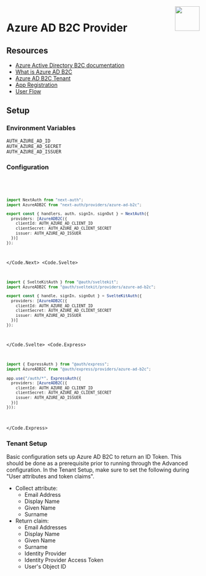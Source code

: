 
<img align="right" src="/img/providers/azure.svg" height="64" width="64" />

# Azure AD B2C Provider

## Resources

- [Azure Active Directory B2C documentation](https://learn.microsoft.com/en-us/azure/active-directory-b2c)
- [What is Azure AD B2C](https://learn.microsoft.com/en-us/azure/active-directory-b2c/overview)
- [Azure AD B2C Tenant](https://docs.microsoft.com/en-us/azure/active-directory-b2c/tutorial-create-tenant)
- [App Registration](https://docs.microsoft.com/en-us/azure/active-directory-b2c/tutorial-register-applications)
- [User Flow](https://docs.microsoft.com/en-us/azure/active-directory-b2c/tutorial-create-user-flows)

## Setup

### Environment Variables

```
AUTH_AZURE_AD_ID
AUTH_AZURE_AD_SECRET
AUTH_AZURE_AD_ISSUER
```

### Configuration

<Code>
  <Code.Next>

```ts filename="/auth.ts"
import NextAuth from "next-auth";
import AzureADB2C from "next-auth/providers/azure-ad-b2c";

export const { handlers, auth, signIn, signOut } = NextAuth({
  providers: [AzureADB2C({
    clientId: AUTH_AZURE_AD_CLIENT_ID
    clientSecret: AUTH_AZURE_AD_CLIENT_SECRET
    issuer: AUTH_AZURE_AD_ISSUER
  })]
});
```

  </Code.Next>
  <Code.Svelte>

```ts filename="/src/auth.ts"
import { SvelteKitAuth } from "@auth/sveltekit";
import AzureADB2C from "@auth/sveltekit/providers/azure-ad-b2c";

export const { handle, signIn, signOut } = SvelteKitAuth({
  providers: [AzureADB2C({
    clientId: AUTH_AZURE_AD_CLIENT_ID
    clientSecret: AUTH_AZURE_AD_CLIENT_SECRET
    issuer: AUTH_AZURE_AD_ISSUER
  })]
});
```

  </Code.Svelte>
  <Code.Express>

```ts filename="/src/app.ts"
import { ExpressAuth } from "@auth/express";
import AzureADB2C from "@auth/express/providers/azure-ad-b2c";

app.use("/auth/*", ExpressAuth({
  providers: [AzureADB2C({
    clientId: AUTH_AZURE_AD_CLIENT_ID
    clientSecret: AUTH_AZURE_AD_CLIENT_SECRET
    issuer: AUTH_AZURE_AD_ISSUER
  })]
}));
```

  </Code.Express>
</Code>

### Tenant Setup

Basic configuration sets up Azure AD B2C to return an ID Token. This should be done as a prerequisite prior to running through the Advanced configuration. In the Tenant Setup, make sure to set the following during "User attributes and token claims".

- Collect attribute:
  - Email Address
  - Display Name
  - Given Name
  - Surname
- Return claim:
  - Email Addresses
  - Display Name
  - Given Name
  - Surname
  - Identity Provider
  - Identity Provider Access Token
  - User's Object ID
